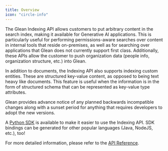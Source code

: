 ```yaml
---
title: Overview
icon: "circle-info"
---
```


The Glean Indexing API allows customers to put arbitrary content in the search index, making it available for Generative AI applications. This is particularly useful for performing permissions-aware searches over content in internal tools that reside on-premises, as well as for searching over applications that Glean does not currently support first class. Additionally, these APIs allow the customer to push organization data (people info, organization structure, etc.) into Glean.

In addition to documents, the Indexing API also supports indexing custom entities. These are structured key-value content, as opposed to being text heavy like documents. This feature is useful when the information is in the form of structured schema that can be represented as key-value type attributes.

Glean provides advance notice of any planned backwards incompatible changes along with a sunset period for anything that requires developers to adopt the new versions.

A [Python SDK](/sdk#indexing-api) is available to make it easier to use the Indexing API. SDK bindings can be generated for other popular languages (Java, NodeJS, etc.), too!

For more detailed information, please refer to the [API Reference](/indexing/api).
